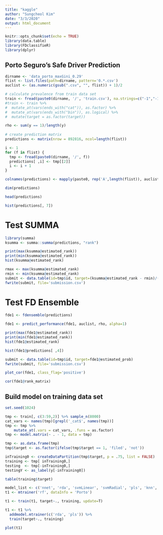 ```yaml
---
title: "kaggle"
author: "Sungcheol Kim"
date: "3/3/2020"
output: html_document
---
```


```r
knitr::opts_chunk$set(echo = TRUE)
library(data.table)
library(FDclassifieR)
library(dplyr)
```

## Porto Seguro's Safe Driver Prediction

```r
dirname <- 'data_porto_maxGini_0.29'
flist <- list.files(path=dirname, pattern='0.*.csv')
auclist <- (as.numeric(gsub(".csv", "", flist)) + 1)/2

# calculate prevalence from train data set
train <- fread(paste0(dirname, '/', 'train.csv'), na.strings=c("-1","-1.0"))
#train <- train %>%
#  mutate_at(vars(ends_with("cat")), as.factor) %>%
#  mutate_at(vars(ends_with("bin")), as.logical) %>%
#  mutate(target = as.factor(target))

rho <- sum(y == 1)/length(y)
  
# create prediction matrix
predictions <- matrix(nrow = 892816, ncol=length(flist))

i <- 1
for (f in flist) {
  tmp <- fread(paste0(dirname, '/', f))
  predictions[ ,i] <- tmp[[2]]
  i <- i + 1
}

colnames(predictions) <- mapply(paste0, rep('A',length(flist)), auclist)

dim(predictions)
```

```r
head(predictions)
```

```r
hist(predictions[, 7])
```

# Test SUMMA
```r
library(summa)
ksumma <- summa::summa(predictions, "rank")
```

```r
print(max(ksumma@estimated_rank))
print(min(ksumma@estimated_rank))
hist(ksumma@estimated_rank)
```

```r
rmax <- max(ksumma@estimated_rank)
rmin <- min(ksumma@estimated_rank)
submit <- data.table(id=tmp$id, target=(ksumma@estimated_rank - rmin)/(rmax-rmin))
fwrite(submit, file='submission.csv')
```

# Test FD Ensemble

```r
fde1 <- fdensemble(predictions)
```

```r
fde1 <- predict_performance(fde1, auclist, rho, alpha=1)
```

```r
print(max(fde1@estimated_rank))
print(min(fde1@estimated_rank))
hist(fde1@estimated_rank)
```

```r
hist(fde1@predictions[ ,4])
```

```r
submit <- data.table(id=tmp$id, target=fde1@estimated_prob)
fwrite(submit, file='submission.csv')
```

```r
plot_cor(fde1, class_flag='positive')
```

```r
cor(fde1@rank_matrix)
```

## Build model on training data set 

```r
set.seed(1024)

tmp <- train[, c(3:59,2)] %>% sample_n(8000)
cat_vars <- names(tmp)[grepl('_cat$', names(tmp))]
tmp <- tmp %>%
    mutate_at(.vars = cat_vars, .funs = as.factor)
tmp <- model.matrix(~ . - 1, data = tmp)
```

```r
tmp <- as.data.frame(tmp)
tmp$target <- as.factor(ifelse(tmp$target == 1, 'filed', 'not'))

inTraining0 <- createDataPartition(tmp$target, p = .75, list = FALSE)
training <- tmp[ inTraining0,]
testing  <- tmp[-inTraining0,]
testingY <- as_label(y[-inTraining0])
```

```r
table(training$target)
```

```r
model_list <- c('nnet', 'rda', 'svmLinear', 'svmRadial', 'pls', 'knn', 'earth', 'avNNet', 'mlp', 'nb', 'rf', 'rpart', 'ctree', 'C5.0', 'gbm', 'bayesglm', 'glm', 'glmnet', 'simpls')
t1 <- mtrainer('rf', dataInfo = 'Porto')
```

```r
t1 <- train(t1, target~., training, update=T)
```

```r
t1 <- t1 %>%
  addmodel.mtrainer(c('rda', 'pls')) %>%
  train(target~., training)
```

```r
plot(t1)
```


